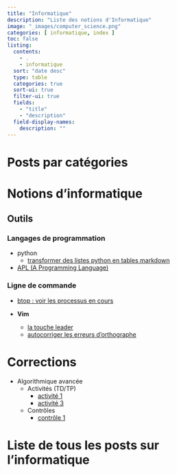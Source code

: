 ```yaml
---
title: "Informatique"
description: "Liste des notions d'Informatique"
image: "_images/computer_science.png"
categories: [ informatique, index ]
toc: false
listing:
  contents:
    - .
    - informatique
  sort: "date desc"
  type: table
  categories: true
  sort-ui: true
  filter-ui: true
  fields:
    - "title"
    - "description"
  field-display-names:
    description: ""
---
```


::: {.callout-note collapse=true}
# Posts par catégories

# Notions d'informatique

## Outils


### Langages de programmation

- python
    - [transformer des listes python en tables
      markdown](python convertir une liste en table
      markdown.qmd)
- [APL (A Programming Language)](Le langage APL.md)

### Ligne de commande

- [btop : voir les processus en cours](terminal btop.md)

- **Vim**
    - [la touche leader](vim tips leader.qmd)
    - [autocorriger les erreurs d'orthographe](vim tips autocorriger les erreurs.qmd)

# Corrections

- Algorithmique avancée
    - Activités (TD/TP)
        - [activité 1](algo avancee activite 1.qmd)
        - [activité 3](algo avancee activite 3)
    - Contrôles
        - [contrôle 1](algo avancee correction controle 1)
:::



# Liste de tous les posts sur l'informatique

